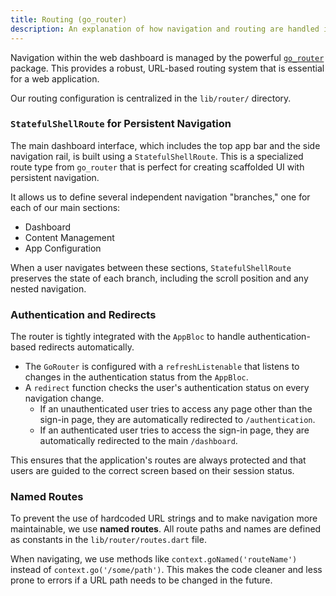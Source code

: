 ```yaml
---
title: Routing (go_router)
description: An explanation of how navigation and routing are handled in the web dashboard using go_router.
---
```


Navigation within the web dashboard is managed by the powerful [`go_router`](https://pub.dev/packages/go_router) package. This provides a robust, URL-based routing system that is essential for a web application.

Our routing configuration is centralized in the `lib/router/` directory.

### `StatefulShellRoute` for Persistent Navigation

The main dashboard interface, which includes the top app bar and the side navigation rail, is built using a `StatefulShellRoute`. This is a specialized route type from `go_router` that is perfect for creating scaffolded UI with persistent navigation.

It allows us to define several independent navigation "branches," one for each of our main sections:
-   Dashboard
-   Content Management
-   App Configuration

When a user navigates between these sections, `StatefulShellRoute` preserves the state of each branch, including the scroll position and any nested navigation.

### Authentication and Redirects

The router is tightly integrated with the `AppBloc` to handle authentication-based redirects automatically.

-   The `GoRouter` is configured with a `refreshListenable` that listens to changes in the authentication status from the `AppBloc`.
-   A `redirect` function checks the user's authentication status on every navigation change.
    -   If an unauthenticated user tries to access any page other than the sign-in page, they are automatically redirected to `/authentication`.
    -   If an authenticated user tries to access the sign-in page, they are automatically redirected to the main `/dashboard`.

This ensures that the application's routes are always protected and that users are guided to the correct screen based on their session status.

### Named Routes

To prevent the use of hardcoded URL strings and to make navigation more maintainable, we use **named routes**. All route paths and names are defined as constants in the `lib/router/routes.dart` file.

When navigating, we use methods like `context.goNamed('routeName')` instead of `context.go('/some/path')`. This makes the code cleaner and less prone to errors if a URL path needs to be changed in the future.
